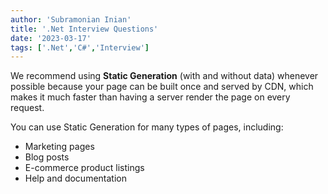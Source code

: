 ```yaml
---
author: 'Subramonian Inian'
title: '.Net Interview Questions'
date: '2023-03-17'
tags: ['.Net','C#','Interview']
---
```


We recommend using **Static Generation** (with and without data) whenever possible because your page can be built once and served by CDN, which makes it much faster than having a server render the page on every request.

You can use Static Generation for many types of pages, including:

- Marketing pages
- Blog posts
- E-commerce product listings
- Help and documentation
